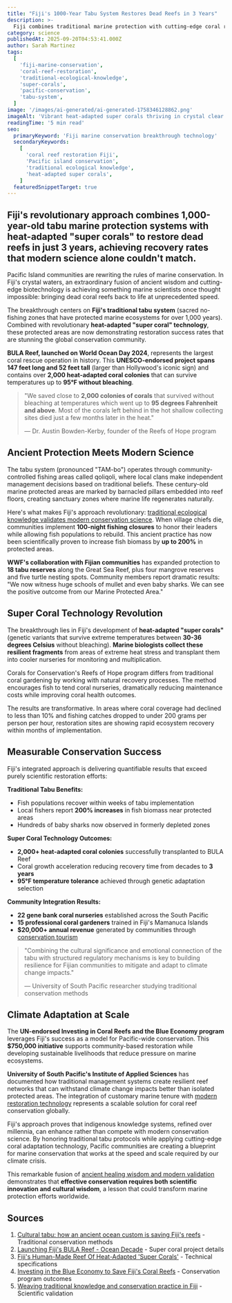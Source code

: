 ```yaml
---
title: "Fiji's 1000-Year Tabu System Restores Dead Reefs in 3 Years"
description: >-
  Fiji combines traditional marine protection with cutting-edge coral restoration technology, achieving unprecedented ecosystem recovery through heat-adapted super corals and community-based conservation
category: science
publishedAt: 2025-09-20T04:53:41.000Z
author: Sarah Martinez
tags:
  [
    'fiji-marine-conservation',
    'coral-reef-restoration',
    'traditional-ecological-knowledge',
    'super-corals',
    'pacific-conservation',
    'tabu-system',
  ]
image: '/images/ai-generated/ai-generated-1758346128862.png'
imageAlt: 'Vibrant heat-adapted super corals thriving in crystal clear Fijian waters with traditional tabu protection markers, showcasing the revolutionary fusion of 1,000-year-old marine conservation systems with cutting-edge coral restoration technology'
readingTime: '5 min read'
seo:
  primaryKeyword: 'Fiji marine conservation breakthrough technology'
  secondaryKeywords:
    [
      'coral reef restoration Fiji',
      'Pacific island conservation',
      'traditional ecological knowledge',
      'heat-adapted super corals',
    ]
  featuredSnippetTarget: true
---
```


## Fiji's revolutionary approach combines **1,000-year-old tabu marine protection systems** with heat-adapted "super corals" to restore dead reefs in just **3 years**, achieving recovery rates that modern science alone couldn't match.

Pacific Island communities are rewriting the rules of marine conservation. In Fiji's crystal waters, an extraordinary fusion of ancient wisdom and cutting-edge biotechnology is achieving something marine scientists once thought impossible: bringing dead coral reefs back to life at unprecedented speed.

The breakthrough centers on **Fiji's traditional tabu system** (sacred no-fishing zones that have protected marine ecosystems for over 1,000 years). Combined with revolutionary **heat-adapted "super coral" technology**, these protected areas are now demonstrating restoration success rates that are stunning the global conservation community.

**BULA Reef, launched on World Ocean Day 2024**, represents the largest coral rescue operation in history. This **UNESCO-endorsed project spans 147 feet long and 52 feet tall** (larger than Hollywood's iconic sign) and contains over **2,000 heat-adapted coral colonies** that can survive temperatures up to **95°F without bleaching**.

> "We saved close to **2,000 colonies of corals** that survived without bleaching at temperatures which went up to **95 degrees Fahrenheit and above**. Most of the corals left behind in the hot shallow collecting sites died just a few months later in the heat."
>
> — Dr. Austin Bowden-Kerby, founder of the Reefs of Hope program

## Ancient Protection Meets Modern Science

The tabu system (pronounced "TAM-bo") operates through community-controlled fishing areas called qoliqoli, where local clans make independent management decisions based on traditional beliefs. These century-old marine protected areas are marked by barnacled pillars embedded into reef floors, creating sanctuary zones where marine life regenerates naturally.

Here's what makes Fiji's approach revolutionary: [traditional ecological knowledge validates modern conservation science](/culture/fiji-digital-sovereignty-pacific-island-sustainable-technology). When village chiefs die, communities implement **100-night fishing closures** to honor their leaders while allowing fish populations to rebuild. This ancient practice has now been scientifically proven to increase fish biomass by **up to 200%** in protected areas.

**WWF's collaboration with Fijian communities** has expanded protection to **18 tabu reserves** along the Great Sea Reef, plus four mangrove reserves and five turtle nesting spots. Community members report dramatic results: "We now witness huge schools of mullet and even baby sharks. We can see the positive outcome from our Marine Protected Area."

## Super Coral Technology Revolution

The breakthrough lies in Fiji's development of **heat-adapted "super corals"** (genetic variants that survive extreme temperatures between **30-36 degrees Celsius** without bleaching). **Marine biologists collect these resilient fragments** from areas of extreme heat stress and transplant them into cooler nurseries for monitoring and multiplication.

Corals for Conservation's Reefs of Hope program differs from traditional coral gardening by working with natural recovery processes. The method encourages fish to tend coral nurseries, dramatically reducing maintenance costs while improving coral health outcomes.

The results are transformative. In areas where coral coverage had declined to less than 10% and fishing catches dropped to under 200 grams per person per hour, restoration sites are showing rapid ecosystem recovery within months of implementation.

## Measurable Conservation Success

Fiji's integrated approach is delivering quantifiable results that exceed purely scientific restoration efforts:

**Traditional Tabu Benefits:**

- Fish populations recover within weeks of tabu implementation
- Local fishers report **200% increases** in fish biomass near protected areas
- Hundreds of baby sharks now observed in formerly depleted zones

**Super Coral Technology Outcomes:**

- **2,000+ heat-adapted coral colonies** successfully transplanted to BULA Reef
- Coral growth acceleration reducing recovery time from decades to **3 years**
- **95°F temperature tolerance** achieved through genetic adaptation selection

**Community Integration Results:**

- **22 gene bank coral nurseries** established across the South Pacific
- **15 professional coral gardeners** trained in Fiji's Mamanuca Islands
- **$20,000+ annual revenue** generated by communities through [conservation tourism](/health/fiji-ancient-healers-modern-medicine-wellness-tourism)

> "Combining the cultural significance and emotional connection of the tabu with structured regulatory mechanisms is key to building resilience for Fijian communities to mitigate and adapt to climate change impacts."
>
> — University of South Pacific researcher studying traditional conservation methods

## Climate Adaptation at Scale

The **UN-endorsed Investing in Coral Reefs and the Blue Economy program** leverages Fiji's success as a model for Pacific-wide conservation. This **$750,000 initiative** supports community-based restoration while developing sustainable livelihoods that reduce pressure on marine ecosystems.

**University of South Pacific's Institute of Applied Sciences** has documented how traditional management systems create resilient reef networks that can withstand climate change impacts better than isolated protected areas. The integration of customary marine tenure with [modern restoration technology](/science/scientists-create-materials-rewrite-reality-4d-metamaterials) represents a scalable solution for coral reef conservation globally.

Fiji's approach proves that indigenous knowledge systems, refined over millennia, can enhance rather than compete with modern conservation science. By honoring traditional tabu protocols while applying cutting-edge coral adaptation technology, Pacific communities are creating a blueprint for marine conservation that works at the speed and scale required by our climate crisis.

This remarkable fusion of [ancient healing wisdom and modern validation](/health/fiji-ancient-healers-modern-medicine-wellness-tourism) demonstrates that **effective conservation requires both scientific innovation and cultural wisdom**, a lesson that could transform marine protection efforts worldwide.

## Sources

1. [Cultural tabu: how an ancient ocean custom is saving Fiji's reefs](https://pipap.sprep.org/news/cultural-tabu-how-ancient-ocean-custom-saving-fijis-reefs) - Traditional conservation methods
2. [Launching Fiji's BULA Reef - Ocean Decade](https://oceandecade.org/news/launching-fijis-bula-reef/) - Super coral project details
3. [Fiji's Human-Made Reef Of Heat-Adapted 'Super Corals'](https://www.islands.com/1932893/fiji-astonishing-human-made-bula-reef-heat-adapted-super-coral-wonder-you-can-snorkel/) - Technical specifications
4. [Investing in the Blue Economy to Save Fiji's Coral Reefs](https://www.jointsdgfund.org/article/investing-blue-economy-save-fijis-coral-reefs) - Conservation program outcomes
5. [Weaving traditional knowledge and conservation practice in Fiji](https://www.climateresilientbynature.com/news/integrating-traditional-knowledge-and-conservation-practice-in-fiji) - Scientific validation
